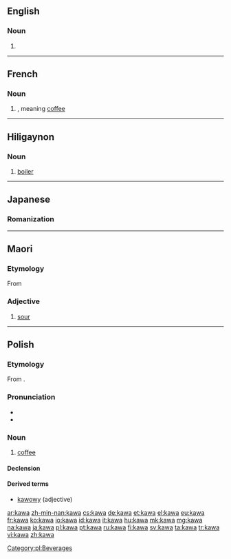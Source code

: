 {{also|kava}}
==English==

===Noun===
{{en-noun|-}}

# {{alternative form of|kava}}

----

== French==

===Noun===
{{fr-noun|m|-}}

# {{alternative form of|caoua}}, meaning [[coffee]]

----

==Hiligaynon==

===Noun===
{{hil-noun|káwà}}

# [[boiler]]

----

==Japanese==

===Romanization===
{{ja-romaji|かわ}}

----

==Maori==
===Etymology===
From {{etyl|poz-pol-pro|mi}} {{recons|kawa|lang=poz-pol-pro}}

===Adjective===
{{mi-adj}}

# [[sour]]

----

==Polish==

===Etymology===
From {{etyl|tr|pl}} {{term|kahve|lang=tr}}.

===Pronunciation===
* {{audio|Pl-kawa.ogg|audio}}
* {{IPA|[ˈkava]|lang=pl}}

===Noun===
{{pl-noun|f}}

# [[coffee]]

====Declension====
{{pl-decl-noun
|kawa|kawy
|kawy|kaw
|kawie|kawom
|kawę|kawy
|kawą|kawami
|kawie|kawach
|kawo|kawy
}}

====Derived terms====
* [[kawowy]] (adjective)

[[Category:pl:Beverages]]

[[ar:kawa]]
[[zh-min-nan:kawa]]
[[cs:kawa]]
[[de:kawa]]
[[et:kawa]]
[[el:kawa]]
[[eu:kawa]]
[[fr:kawa]]
[[ko:kawa]]
[[io:kawa]]
[[id:kawa]]
[[it:kawa]]
[[hu:kawa]]
[[mk:kawa]]
[[mg:kawa]]
[[na:kawa]]
[[ja:kawa]]
[[pl:kawa]]
[[pt:kawa]]
[[ru:kawa]]
[[fi:kawa]]
[[sv:kawa]]
[[ta:kawa]]
[[tr:kawa]]
[[vi:kawa]]
[[zh:kawa]]
